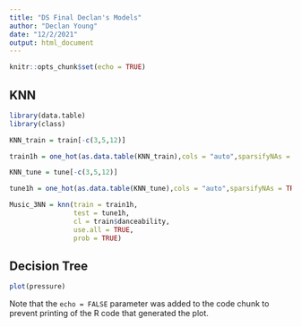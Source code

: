 ```yaml
---
title: "DS Final Declan's Models"
author: "Declan Young"
date: "12/2/2021"
output: html_document
---
```


```r
knitr::opts_chunk$set(echo = TRUE)
```

## KNN

```r
library(data.table)
library(class)
```

```r
KNN_train = train[-c(3,5,12)]

train1h = one_hot(as.data.table(KNN_train),cols = "auto",sparsifyNAs = TRUE,naCols = TRUE,dropCols = TRUE,dropUnusedLevels = TRUE) 

KNN_tune = tune[-c(3,5,12)]

tune1h = one_hot(as.data.table(KNN_tune),cols = "auto",sparsifyNAs = TRUE,naCols = TRUE,dropCols = TRUE,dropUnusedLevels = TRUE) 

Music_3NN = knn(train = train1h,
                test = tune1h,
                cl = train$danceability,
                use.all = TRUE,
                prob = TRUE)

```

## Decision Tree

```r
plot(pressure)
```

Note that the `echo = FALSE` parameter was added to the code chunk to prevent printing of the R code that generated the plot.
